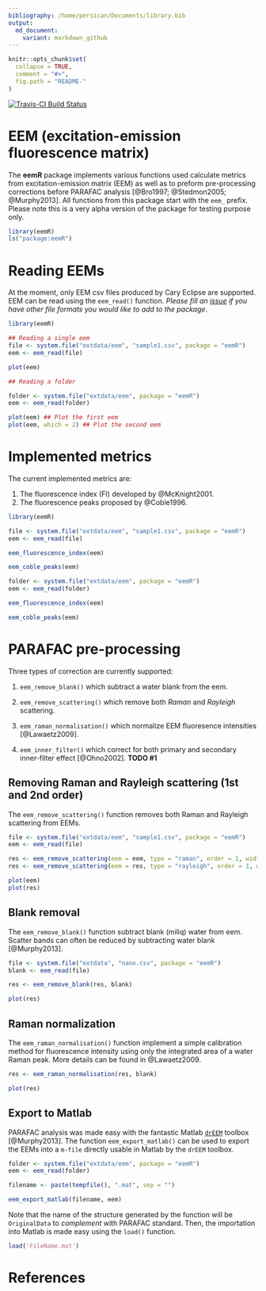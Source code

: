 ```yaml
---
bibliography: /home/persican/Documents/library.bib
output:
  md_document:
    variant: markdown_github
---
```


<!-- README.md is generated from README.Rmd. Please edit that file -->

```r
knitr::opts_chunk$set(
  collapse = TRUE,
  comment = "#>",
  fig.path = "README-"
)
```

[![Travis-CI Build Status](https://travis-ci.org/PMassicotte/eemR.svg?branch=master)](https://travis-ci.org/PMassicotte/eemR)

# EEM (excitation-emission fluorescence matrix)

The **eemR** package implements various functions used calculate metrics from excitation-emission matrix (EEM) as well as to preform pre-processing corrections before PARAFAC analysis [@Bro1997; @Stedmon2005; @Murphy2013]. All functions from this package start with the `eem_` prefix. Please note this is a very alpha version of the package for testing purpose only.

```r
library(eemR)
ls("package:eemR")
```

# Reading EEMs

At the moment, only EEM csv files produced by Cary Eclipse are supported. EEM can be read using the `eem_read()` function. *Please fill an [issue](https://github.com/PMassicotte/eemR/issues) if you have other file formats you would like to add to the package*.

```r

library(eemR)

## Reading a single eem
file <- system.file("extdata/eem", "sample1.csv", package = "eemR")
eem <- eem_read(file)

plot(eem)

## Reading a folder

folder <- system.file("extdata/eem", package = "eemR")
eem <- eem_read(folder)

plot(eem) ## Plot the first eem
plot(eem, which = 2) ## Plot the second eem

```

# Implemented metrics

The current implemented metrics are:

1. The fluorescence index (FI) developed by @McKnight2001.
2. The fluorescence peaks proposed by @Coble1996.

```r

library(eemR)

file <- system.file("extdata/eem", "sample1.csv", package = "eemR")
eem <- eem_read(file)

eem_fluorescence_index(eem)

eem_coble_peaks(eem)

folder <- system.file("extdata/eem", package = "eemR")
eem <- eem_read(folder)

eem_fluorescence_index(eem)

eem_coble_peaks(eem)

```


# PARAFAC pre-processing

Three types of correction are currently supported:

1. `eem_remove_blank()` which subtract a water blank from the eem.

2. `eem_remove_scattering()` which remove both *Raman* and *Rayleigh* scattering.

3. `eem_raman_normalisation()` which normalize EEM fluoresence intensities [@Lawaetz2009].

4. `eem_inner_filter()` which correct for both primary and secondary inner-filter effect [@Ohno2002]. **TODO #1**

## Removing Raman and Rayleigh scattering (1st and 2nd order)

The `eem_remove_scattering()` function removes both Raman and Rayleigh scattering from EEMs.

```r

file <- system.file("extdata/eem", "sample1.csv", package = "eemR")
eem <- eem_read(file)

res <- eem_remove_scattering(eem = eem, type = "raman", order = 1, width = 10)
res <- eem_remove_scattering(eem = res, type = "rayleigh", order = 1, width = 10)

plot(eem)
plot(res)

```

## Blank removal

The `eem_remove_blank()` function subtract blank (miliq) water from eem. Scatter bands can often be reduced by subtracting water blank [@Murphy2013].

```r

file <- system.file("extdata", "nano.csv", package = "eemR")
blank <- eem_read(file)

res <- eem_remove_blank(res, blank)

plot(res)
```

## Raman normalization

The `eem_raman_normalisation()` function implement a simple calibration method for fluorescence intensity using only the integrated area of a water Raman peak. More details can be found in @Lawaetz2009.

```r

res <- eem_raman_normalisation(res, blank)

plot(res)

```

## Export to Matlab

PARAFAC analysis was made easy with the fantastic Matlab [`drEEM`](http://www.models.life.ku.dk/drEEM) toolbox [@Murphy2013]. The function `eem_export_matlab()` can be  used to export the EEMs into a `m-file` directly usable in Matlab by the `drEEM` toolbox.

```r
folder <- system.file("extdata/eem", package = "eemR")
eem <- eem_read(folder)

filename <- paste(tempfile(), ".mat", sep = "")

eem_export_matlab(filename, eem)

```

Note that the name of the structure generated by the function will be `OriginalData` to *complement* with PARAFAC standard. Then, the importation into Matlab is made easy using the `load()` function.

```matlab
load('FileName.mat')
```

# References
